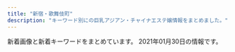```yaml
---
title: "新宿・歌舞伎町"
description: "キーワード別にの巨乳アジアン・チャイナエステ嬢情報をまとめました。"
---
```


新着画像と新着キーワードをまとめています。
2021年01月30日の情報です。

<DmmAffiliateIns />
<KeywordTable
  shops={
    [
    {
        "name": "\u697d\u697d-\u30e9\u30af\u30e9\u30af-",
        "img_links": [
            "http://sakura-relax.net/images/cg06.jpg",
            "http://sakura-relax.net/images/top-img02.png",
            "http://sakura-relax.net/images/cg04.jpg",
            "http://sakura-relax.net/images/top-img01.png",
            "http://sakura-relax.net/link/menlog.jpg",
            "http://sakura-relax.net/images/cg07.jpg",
            "http://sakura-relax.net/images/tel.png",
            "http://sakura-relax.net/images/cg03.jpg",
            "http://sakura-relax.net/images/kan.jpg",
            "http://sakura-relax.net/images/qrc.png"
        ],
        "station": "\u65b0\u5bbf\u4e09\u4e01\u76ee\u99c5E1\u51fa\u53e3",
        "url": "http://sakura-relax.net/",
        "keywords": {
            "86": 4,
            "87": 8,
            "85": 4,
            "E": 8,
            "C": 8
        }
    },
    {
        "url": "http://fairy-girl.work/",
        "img_links": [
            "http://fairy-girl.work/images/ac2.jpg",
            "http://fairy-girl.work/img/eri1.jpg",
            "http://fairy-girl.work/images/ac1.jpg",
            "http://fairy-girl.work/images/9.jpg",
            "http://fairy-girl.work/images/news.jpg",
            "http://fairy-girl.work/images/int1.jpg",
            "http://fairy-girl.work/images/7.jpg",
            "http://fairy-girl.work/img/kiki2.jpg",
            "http://fairy-girl.work/images/3.jpg",
            "http://fairy-girl.work/img/hitomi1.jpg",
            "http://fairy-girl.work/staff/rara.jpg",
            "http://fairy-girl.work/staff/rika.jpg",
            "http://fairy-girl.work/images/8.jpg",
            "http://fairy-girl.work/staff/kana.jpg",
            "http://fairy-girl.work/img/misa1.jpg",
            "http://fairy-girl.work/images/10.jpg",
            "http://fairy-girl.work/images/tr.jpg",
            "http://fairy-girl.work/images/interior_t.jpg",
            "http://fairy-girl.work/images/sys1.jpg",
            "http://fairy-girl.work/img/yuki1.jpg",
            "http://fairy-girl.work/img/rina1.jpg",
            "http://fairy-girl.work/staff/yuyu.jpg",
            "http://fairy-girl.work/staff/misa.jpg",
            "http://fairy-girl.work/images/6.jpg",
            "http://fairy-girl.work/img/kiki1.jpg",
            "http://fairy-girl.work/images/mobile.jpg",
            "http://fairy-girl.work/images/5.jpg",
            "http://fairy-girl.work/img/rika1.jpg",
            "http://fairy-girl.work/images/int2.jpg",
            "http://fairy-girl.work/images/2.jpg",
            "http://fairy-girl.work/img/mari1.jpg",
            "http://fairy-girl.work/images/staff_t.jpg",
            "http://fairy-girl.work/images/11.jpg",
            "http://fairy-girl.work/img/rara1.jpg",
            "http://fairy-girl.work/staff/yuki.jpg",
            "http://fairy-girl.work/img/kana1.jpg",
            "http://fairy-girl.work/staff/mari.jpg",
            "http://fairy-girl.work/images/1.jpg",
            "http://fairy-girl.work/staff/rina.jpg",
            "http://fairy-girl.work/images/bana0404_4.png",
            "http://fairy-girl.work/images/12.jpg",
            "http://fairy-girl.work/img/eri2.jpg",
            "http://fairy-girl.work/staff/eri.jpg",
            "http://fairy-girl.work/staff/hitomi.jpg",
            "http://fairy-girl.work/staff/kiki.jpg",
            "http://fairy-girl.work/img/yuyu1.jpg",
            "http://fairy-girl.work/images/sys2.jpg",
            "http://fairy-girl.work/images/line.png"
        ],
        "keywords": {},
        "name": "Fairy Girl",
        "station": "JR\u65b0\u5bbf\u99c5\u897f\u53e3"
    },
    {
        "img_links": [
            "http://in-esthe.com/relair/img/fla2.png",
            "http://in-esthe.com/relair/img/kanban4.jpg",
            "http://in-esthe.com/relair/img/p-1.jpg",
            "http://in-esthe.com/relair/img/english-t6.png",
            "http://in-esthe.com/relair/img/p-3-1.jpg",
            "http://in-esthe.com/relair/img/p-9.jpg",
            "http://in-esthe.com/relair/img/p-0.jpg",
            "http://in-esthe.com/relair/img/p-8.jpg",
            "http://in-esthe.com/relair/img/p-1-1.jpg",
            "http://in-esthe.com/relair/img/t-3.png",
            "http://in-esthe.com/relair/img/s-1.jpg",
            "http://in-esthe.com/relair/img/p-2.jpg",
            "http://in-esthe.com/relair/img/p-7.jpg",
            "http://in-esthe.com/relair/img/tel.png",
            "http://in-esthe.com/relair/img/english-t2.png",
            "http://in-esthe.com/relair/img/english-t3.png",
            "http://in-esthe.com/relair/img/re.png",
            "http://in-esthe.com/relair/img/head.png",
            "http://in-esthe.com/relair/img/newstback.png",
            "http://in-esthe.com/relair/img/english-t5.png",
            "http://in-esthe.com/relair/img/p-3.jpg",
            "http://in-esthe.com/relair/img/t-1.png",
            "http://in-esthe.com/relair/img/fla.png",
            "http://in-esthe.com/relair/img/card-english.png",
            "http://in-esthe.com/relair/img/english-t1.png",
            "http://in-esthe.com/relair/img/english-t4.png",
            "http://in-esthe.com/relair/img/t-2.png",
            "http://in-esthe.com/relair/img/fla1.png",
            "http://in-esthe.com/relair/img/botton.png",
            "http://in-esthe.com/relair/img/twitter.png"
        ],
        "keywords": {
            "C": 8
        },
        "name": "RELAIR \uff5e\u30ea\u30ec\u30a2\uff5e",
        "station": "\u65b0\u5bbf\u897f\u53e3\u99c5D5\u51fa\u53e3",
        "url": "http://in-esthe.com/relair/"
    },
    {
        "url": "http://clear-es.net/",
        "name": "CLEAR-\u30af\u30ea\u30a2-",
        "station": "\u897f\u6b66\u65b0\u5bbf\u99c5\u5317\u53e3",
        "keywords": {
            "87": 2,
            "D": 8,
            "90": 2,
            "86": 2,
            "C": 1,
            "88": 4,
            "89": 1,
            "E": 1,
            "F": 1
        },
        "img_links": [
            "http://clear-es.net/yamituki-n/uploads/images/rena02.jpg",
            "http://clear-es.net/images/index_23.jpg",
            "http://clear-es.net/images/index_10.jpg",
            "http://clear-es.net/images/index_17.jpg",
            "http://clear-es.net/images/service_11.jpg",
            "http://clear-es.net/uploads/e1133a4ba0f8c81f9d272f5793bda380.jpg",
            "http://clear-es.net/images/index_14.jpg",
            "http://clear-es.net/images/index_28_01.jpg",
            "http://clear-es.net/images/index_05.jpg",
            "http://clear-es.net/uploads/f426bd85a8f6a9eac87e55b2d44c4bd5.jpg",
            "http://clear-es.net/uploads/a62d7f24a5b9a4fd5aeef678eb24ef4b.jpg",
            "http://clear-es.net/images/gallery_11.jpg",
            "http://clear-es.net/images/index_26.jpg",
            "http://clear-es.net/images/index_28.jpg",
            "http://clear-es.net/yamituki-n/uploads/images/mika03s.jpg",
            "http://clear-es.net/yamituki-n/uploads/images/rena01.jpg",
            "http://clear-es.net/images/index_06.jpg",
            "http://clear-es.net/images/index_11.jpg",
            "http://clear-es.net/uploads/2aa97908694153fb149943f0b8445352.jpg",
            "http://clear-es.net/uploads/97eb17743f96fd7f0551aab0bedd5e6f.jpg",
            "http://clear-es.net/images/index_02.jpg",
            "http://clear-es.net/images/index_09.jpg",
            "http://clear-es.net/yamituki-n/uploads/images/juri01s.jpg",
            "http://clear-es.net/uploads/09bdd5637edec4bfa3d47a7e9874640b.jpg",
            "http://clear-es.net/images/index_27.jpg",
            "http://clear-es.net/images/index_13.jpg",
            "http://clear-es.net/yamituki-n/uploads/images/mmexport1576417470781.jpg",
            "http://clear-es.net/images/index_25.jpg",
            "http://clear-es.net/images/index_12.jpg",
            "http://clear-es.net/images/index_24.jpg",
            "http://clear-es.net/images/koko_1.jpg",
            "http://clear-es.net/uploads/22c8968348a9acc2dfc9ab0aecb09c27.jpg",
            "http://clear-es.net/my_work/images/pic1.png",
            "http://clear-es.net/images/index_07.jpg",
            "http://clear-es.net/yamituki-n/uploads/images/yui01.jpg",
            "http://clear-es.net/images/index_19.jpg",
            "http://clear-es.net/images/index_20.jpg",
            "http://clear-es.net/images/girls_13.jpg",
            "http://clear-es.net/uploads/deba56537604611ac3b8da004b92d809.jpg",
            "http://clear-es.net/images/girls_03.jpg",
            "http://clear-es.net/images/index_18.jpg",
            "http://clear-es.net/images/index_01.jpg",
            "http://clear-es.net/uploads/7553669390f1cc93427a4f6ad33b4668.jpg",
            "http://clear-es.net/images/index_15.jpg",
            "http://clear-es.net/images/index_08.jpg",
            "http://clear-es.net/uploads/cec0ed392fe00d8e3ff867c0625809e6.jpg",
            "http://clear-es.net/uploads/10299154955d10c3b815a5638a35a934.jpg",
            "http://clear-es.net/images/index_21.jpg",
            "http://clear-es.net/images/index_03.jpg",
            "http://clear-es.net/images/index_04.jpg",
            "http://clear-es.net/uploads/c1f6d0346f5cb109ac62c21a58c7deff.jpg",
            "http://clear-es.net/images/girls_11.jpg"
        ]
    },
    {
        "keywords": {
            "D": 2,
            "86": 14,
            "87": 2,
            "E": 8
        },
        "station": "JR\u65b0\u5bbf\u99c5\u897f\u53e3",
        "url": "http://sweety-est.tokyo/",
        "name": "sweet-\u30b9\u30a6\u30a3\u30fc\u30c8-",
        "img_links": [
            "http://sweety-est.tokyo/images/cg03.jpg",
            "http://sweety-est.tokyo/images/tit-sub6.jpg",
            "http://sweety-est.tokyo/images/kan1.jpg",
            "http://sweety-est.tokyo/images/tit-sub2.jpg",
            "http://sweety-est.tokyo/images/tit-sub3.jpg",
            "http://sweety-est.tokyo/images/cg01.jpg",
            "http://sweety-est.tokyo/images/r2.jpg",
            "http://sweety-est.tokyo/images/cg04.jpg",
            "http://sweety-est.tokyo/images/a2.jpg",
            "http://sweety-est.tokyo/images/slider-img002.jpg",
            "http://sweety-est.tokyo/link/menlog.jpg",
            "http://sweety-est.tokyo/images/r1.jpg",
            "http://sweety-est.tokyo/images/tit-sub5.jpg",
            "http://sweety-est.tokyo/images/cg08.jpg",
            "http://sweety-est.tokyo/images/r4.jpg",
            "http://sweety-est.tokyo/images/r6.jpg",
            "http://sweety-est.tokyo/images/m2.jpg",
            "http://sweety-est.tokyo/images/slider-img003.jpg",
            "http://sweety-est.tokyo/images/a6.jpg",
            "http://sweety-est.tokyo/images/r5.jpg",
            "http://sweety-est.tokyo/images/a1.jpg",
            "http://sweety-est.tokyo/images/cg02.jpg",
            "http://sweety-est.tokyo/images/cg05.jpg",
            "http://sweety-est.tokyo/images/a3.jpg",
            "http://sweety-est.tokyo/images/sys.jpg",
            "http://sweety-est.tokyo/images/m4.jpg",
            "http://sweety-est.tokyo/images/cg07.jpg",
            "http://sweety-est.tokyo/images/a4.jpg",
            "http://sweety-est.tokyo/images/b-online.png",
            "http://sweety-est.tokyo/images/b-tel.png",
            "http://sweety-est.tokyo/images/a7.jpg",
            "http://sweety-est.tokyo/images/r3.jpg",
            "http://sweety-est.tokyo/images/cg06.jpg",
            "http://sweety-est.tokyo/images/slider-img001.jpg",
            "http://sweety-est.tokyo/images/a5.jpg",
            "http://sweety-est.tokyo/images/qr.jpg",
            "http://sweety-est.tokyo/images/tit-sub1.jpg",
            "http://sweety-est.tokyo/images/m1.jpg",
            "http://sweety-est.tokyo/images/kan.jpg",
            "http://sweety-est.tokyo/images/m3.jpg",
            "http://sweety-est.tokyo/images/a8.jpg",
            "http://sweety-est.tokyo/images/tit-sub4.jpg"
        ]
    },
    {
        "name": "\u7fbd\u8863\uff5e\u306f\u3054\u308d\u3082\uff5e",
        "img_links": [],
        "station": "JR\u65b0\u5bbf\u99c5\u6771\u53e3\u30fb\u6b4c\u821e\u4f0e\u753a",
        "url": "https://www.hagoromo.tokyo/",
        "keywords": {}
    },
    {
        "url": "http://aroma-massage.red/",
        "img_links": [
            "http://aroma-massage.red/images/cg1.jpg",
            "http://aroma-massage.red/images/creditcard.jpg",
            "http://aroma-massage.red/images/cg6.jpg",
            "http://aroma-massage.red/images/int.jpg",
            "http://aroma-massage.red/images/stal.jpg",
            "http://aroma-massage.red/images/kan.jpg",
            "http://aroma-massage.red/images/qr.jpg",
            "http://aroma-massage.red/images/cg5.jpg",
            "http://aroma-massage.red/images/fbb.jpg",
            "http://aroma-massage.red/images/cg4.jpg",
            "http://aroma-massage.red/images/cg3.jpg",
            "http://aroma-massage.red/images/toph.png",
            "http://aroma-massage.red/images/sta4.jpg",
            "http://aroma-massage.red/images/sta2.jpg",
            "http://aroma-massage.red/images/sta6.jpg",
            "http://aroma-massage.red/images/sta1.jpg",
            "http://aroma-massage.red/images/sysl.jpg",
            "http://aroma-massage.red/images/card.jpg",
            "http://aroma-massage.red/images/fbt.jpg",
            "http://aroma-massage.red/images/tm.png",
            "http://aroma-massage.red/images/nft.jpg",
            "http://aroma-massage.red/images/sta5.jpg",
            "http://aroma-massage.red/images/cg2.jpg",
            "http://aroma-massage.red/images/acb.jpg",
            "http://aroma-massage.red/images/option.jpg",
            "http://aroma-massage.red/images/sta3.jpg"
        ],
        "station": "JR\u65b0\u5bbf\u99c5\u6771\u53e3",
        "name": "\u30c6\u30bb\u30e9-Tethera-",
        "keywords": {
            "E": 10,
            "D": 20
        }
    },
    {
        "station": "JR\u65b0\u5bbf\u99c5\u6771\u53e3",
        "keywords": {
            "90": 2,
            "94": 1,
            "84": 1,
            "96": 1,
            "98": 2,
            "E": 2,
            "89": 2,
            "86": 5,
            "D": 10,
            "F": 1,
            "88": 3,
            "85": 3,
            "92": 1,
            "C": 1
        },
        "img_links": [
            "http://pure-resort.tyo.cm/images/mobile.png",
            "http://pure-resort.tyo.cm/images/s_Room.png",
            "http://pure-resort.tyo.cm/photos/sites/79/2020/01/2020012408381891.jpg",
            "http://pure-resort.tyo.cm/images/s_Access.png",
            "http://pure-resort.tyo.cm/images/info_bj3.png",
            "http://pure-resort.tyo.cm/images/s_face.png",
            "http://pure-resort.tyo.cm/images/news_bj1.png",
            "http://pure-resort.tyo.cm/images/s_info.png",
            "http://pure-resort.tyo.cm/images/s_Staff.png",
            "http://pure-resort.tyo.cm/photos/sites/79/2019/06/2019060310424416.jpg",
            "http://pure-resort.tyo.cm/photos/sites/79/2019/01/2019011014121443.jpg",
            "http://pure-resort.tyo.cm/photos/sites/79/2019/02/2019021613471797.jpg",
            "http://pure-resort.tyo.cm/images/line.png",
            "http://pure-resort.tyo.cm/images/movie.jpg",
            "http://pure-resort.tyo.cm/images/info_bj1.png",
            "http://pure-resort.tyo.cm/images/pure.png",
            "http://pure-resort.tyo.cm/photos/sites/79/2019/03/2019032513361063.jpg",
            "http://pure-resort.tyo.cm/images/s_Recruit.png",
            "http://pure-resort.tyo.cm/images/s_news.png",
            "http://pure-resort.tyo.cm/images/news_bj3.png",
            "http://pure-resort.tyo.cm/images/s_twitter.png",
            "http://pure-resort.tyo.cm/photos/sites/79/2020/01/2020013001414859.jpg",
            "http://pure-resort.tyo.cm/images/top.png",
            "http://pure-resort.tyo.cm/images/s_movie.png",
            "http://pure-resort.tyo.cm/photos/sites/79/2019/08/2019082910403098.jpg",
            "http://pure-resort.tyo.cm/photos/sites/79/2019/10/2019100810264682.jpg",
            "http://pure-resort.tyo.cm/photos/sites/79/2018/12/2018120620512437.jpg",
            "http://pure-resort.tyo.cm/images/line1.png",
            "http://pure-resort.tyo.cm/photos/sites/79/2019/03/2019032513361044.jpg",
            "http://pure-resort.tyo.cm/photos/sites/79/2020/02/2020020804143839.jpg",
            "http://pure-resort.tyo.cm/photos/sites/79/2019/11/2019110401242820.jpg",
            "http://pure-resort.tyo.cm/photos/sites/79/2019/03/2019032513361053.jpg",
            "http://pure-resort.tyo.cm/photos/sites/79/2018/12/2018120620533769.jpg",
            "http://pure-resort.tyo.cm/photos/sites/79/2019/05/2019052114301665.jpg",
            "http://pure-resort.tyo.cm/photos/sites/79/2019/03/201903251336102.jpg",
            "http://pure-resort.tyo.cm/images/s_pick.png",
            "http://pure-resort.tyo.cm/photos/sites/79/2019/04/201904111031010.jpg",
            "http://pure-resort.tyo.cm/photos/sites/79/2019/02/2019021613425634.png",
            "http://pure-resort.tyo.cm/photos/sites/79/2019/06/2019061515583771.jpg",
            "http://pure-resort.tyo.cm/photos/sites/79/2018/12/2018120620515823.jpg",
            "http://pure-resort.tyo.cm/photos/sites/79/2018/12/2018120620510142.jpg"
        ],
        "name": "\u30d4\u30e5\u30a2\u30ea\u30be\u30fc\u30c8II",
        "url": "http://pure-resort.tyo.cm/"
    },
    {
        "name": "\u30b8\u30e5\u30ea\u30a2\u30f3",
        "keywords": {
            "85": 7,
            "D": 28,
            "88": 7,
            "86": 28
        },
        "img_links": [
            "https://mens-esthe.xyz/icon/line.png",
            "https://inage-mensesthe.com/icon/twitter.png",
            "https://mens-esthe.xyz/room/room-l5.jpg",
            "https://mens-esthe.xyz/images/qrcode.png",
            "https://inage-mensesthe.com/icon/line.png",
            "https://mens-esthe.xyz/staff/natsumi-s1.jpg",
            "https://mens-esthe.xyz/staff/rina-s1.jpg",
            "https://inage-mensesthe.com/link/relaku_salon.jpg",
            "https://mens-esthe.xyz/staff/moe-s1.jpg",
            "https://mens-esthe.xyz/room/room-l7.jpg",
            "https://mens-esthe.xyz/images/main-sp.jpg",
            "https://mens-esthe.xyz/staff/moe-top.jpg",
            "https://mens-esthe.xyz/footer/footer-line.png",
            "https://inage-mensesthe.com/icon/facebook.png",
            "https://mens-esthe.xyz/staff/kana-top.jpg",
            "https://mens-esthe.xyz/room/room-l2.jpg",
            "https://mens-esthe.xyz/footer/footer-tel.png",
            "https://mens-esthe.xyz/staff/nami-l1.jpg",
            "https://mens-esthe.xyz/staff/natsumi-l1.jpg",
            "https://mens-esthe.xyz/staff/nami-top.jpg",
            "https://mens-esthe.xyz/images/esthe3.jpg",
            "https://mens-esthe.xyz/staff/moe-l1.jpg",
            "https://mens-esthe.xyz/footer/footer-staff.png",
            "https://mens-esthe.xyz/staff/miki-s1.jpg",
            "https://mens-esthe.xyz/images/main1.jpg",
            "https://mens-esthe.xyz/room/room-l1.jpg",
            "https://inage-mensesthe.com/icon/yelp.png",
            "https://mens-esthe.xyz/images/clear.png",
            "https://mens-esthe.xyz/staff/miki-top.jpg",
            "https://mens-esthe.xyz/images/esthe1.jpg",
            "https://mens-esthe.xyz/images/header3.png",
            "https://mens-esthe.xyz/staff/rina-l1.jpg",
            "https://mens-esthe.xyz/room/room-l4.jpg",
            "https://mens-esthe.xyz/staff/natsumi-top.jpg",
            "https://mens-esthe.xyz/staff/nami-s1.jpg",
            "https://mens-esthe.xyz/room/room-l8.jpg",
            "https://mens-esthe.xyz/staff/miki-l1.jpg",
            "https://mens-esthe.xyz/icon/yelp.png",
            "https://mens-esthe.xyz/images/esthe4.jpg",
            "https://mens-esthe.xyz/room/room-l3.jpg",
            "https://mens-esthe.xyz/staff/rina-top.jpg",
            "https://mens-esthe.xyz/staff/kana-s1.jpg",
            "https://mens-esthe.xyz/icon/facebook.png",
            "https://mens-esthe.xyz/room/room-l6.jpg",
            "https://mens-esthe.xyz/staff/kana-l1.jpg",
            "https://mens-esthe.xyz/icon/twitter.png",
            "https://mens-esthe.xyz/images/esthe2.jpg"
        ],
        "url": "https://mens-esthe.xyz/",
        "station": "JR\u65b0\u5bbf\u99c5\u6771\u5357\u53e3"
    },
    {
        "name": "\u30aa\u30fc\u30ed\u30e9",
        "img_links": [
            "https://aurora.iest.info/photos/sites/13/2020/09/2020090701592721.jpeg",
            "https://aurora.iest.info/photos/sites/13/2021/01/202101031920028.jpeg",
            "https://aurora.iest.info/photos/sites/13/2021/01/2021011317231918.jpeg",
            "https://aurora.iest.info/photos/sites/13/2021/01/2021011317502475.jpeg",
            "https://aurora.iest.info/photos/sites/13/2020/11/2020110420084826.jpeg",
            "https://aurora.iest.info/photos/sites/13/2020/10/202010160425407.jpeg",
            "https://aurora.iest.info/photos/sites/13/2020/12/2020122916203593.jpeg",
            "https://aurora.iest.info/images/room2.jpg",
            "https://aurora.iest.info/photos/sites/13/2020/12/2020122614542669.jpeg",
            "https://aurora.iest.info/photos/sites/13/2020/10/2020102421582718.jpeg",
            "https://aurora.iest.info/photos/sites/13/2020/12/2020122614044220-506x900.jpeg",
            "https://aurora.iest.info/photos/sites/13/2021/01/2021011420031078.jpeg",
            "https://aurora.iest.info/images/info_sp.png",
            "https://aurora.iest.info/photos/sites/13/2021/01/2021011516351593.jpeg",
            "https://aurora.iest.info/images/head_tel.png",
            "https://aurora.iest.info/photos/sites/13/2020/12/2020122614062046.jpeg",
            "https://aurora.iest.info/photos/sites/13/2020/12/2020122614044220.jpeg",
            "https://aurora.iest.info/photos/sites/13/2020/11/2020111207401521.jpeg",
            "https://aurora.iest.info/photos/sites/13/2021/01/2021011516351593-600x800.jpeg",
            "https://aurora.iest.info/photos/sites/13/2021/01/2021011420031078-600x812.jpeg",
            "https://aurora.iest.info/images/side_mobile.jpg",
            "https://aurora.iest.info/photos/sites/13/2020/10/2020101018384481.jpeg",
            "https://aurora.iest.info/images/room1.jpg",
            "https://aurora.iest.info/photos/sites/13/2020/12/2020122614271778.jpeg",
            "https://aurora.iest.info/photos/sites/13/2020/12/2020122614121986.jpeg",
            "https://aurora.iest.info/images/room3.jpg",
            "https://aurora.iest.info/images/room4.jpg",
            "https://aurora.iest.info/photos/sites/13/2020/10/2020100900362277.jpeg"
        ],
        "url": "https://aurora.iest.info/",
        "keywords": {
            "\u4e73": 36,
            "89": 55,
            "84": 165,
            "85": 275,
            "86": 330,
            "C": 385,
            "F": 73,
            "\u5de8\u4e73": 36,
            "E": 183,
            "87": 128
        },
        "station": "JR\u65b0\u5bbf\u99c5\u6771\u53e3\u30fb\u6b4c\u821e\u4f0e\u753a"
    },
    {
        "url": "http://yurali.oks.bz/",
        "keywords": {
            "87": 14,
            "85": 14,
            "D": 28,
            "86": 14,
            "E": 14
        },
        "name": "\u6c17\u697d",
        "img_links": [
            "http://yurali.oks.bz/images/s4.jpg",
            "http://yurali.oks.bz/images/s1.jpg",
            "http://yurali.oks.bz/photos/sites/48/2020/06/2020063002493351.jpg",
            "http://yurali.oks.bz/images/s_new.png",
            "http://yurali.oks.bz/photos/sites/48/2020/09/202009080934129.jpg",
            "http://yurali.oks.bz/images/room4.jpg",
            "http://yurali.oks.bz/images/top.jpg",
            "http://yurali.oks.bz/images/acc3.jpg",
            "http://yurali.oks.bz/photos/sites/48/2020/09/2020090809341490.jpg",
            "http://yurali.oks.bz/images/line.jpg",
            "http://yurali.oks.bz/images/content.jpg",
            "http://yurali.oks.bz/images/room1.jpg",
            "http://yurali.oks.bz/images/right.jpg",
            "http://yurali.oks.bz/images/s2.jpg",
            "http://yurali.oks.bz/images/kanban.jpg",
            "http://yurali.oks.bz/images/room2.jpg",
            "http://yurali.oks.bz/images/room3.jpg",
            "http://yurali.oks.bz/photos/sites/48/2020/09/2020090809341067.jpg",
            "http://yurali.oks.bz/photos/sites/48/2020/09/2020090809340917.jpg",
            "http://yurali.oks.bz/photos/sites/48/2020/09/2020090809341126.jpg",
            "http://yurali.oks.bz/images/acc2.jpg",
            "http://yurali.oks.bz/images/acc4.jpg",
            "http://yurali.oks.bz/images/mobile.jpg",
            "http://yurali.oks.bz/images/acc1.jpg",
            "http://yurali.oks.bz/images/s3.jpg"
        ],
        "station": "JR\u65b0\u5bbf\u99c5\u897f\u53e3"
    },
    {
        "img_links": [
            "http://ciretva.xyz/uploads/201021/1-201021155925315.jpg",
            "http://ciretva.xyz/uploads/201021/1-201021155Z4139.jpg",
            "http://ciretva.xyz/picture/room3.jpg",
            "http://ciretva.xyz/picture/room4.jpg",
            "http://ciretva.xyz/picture/top.jpg",
            "http://ciretva.xyz/uploads/201021/1-201021155T02L.jpg",
            "http://ciretva.xyz/picture/news.jpg",
            "http://ciretva.xyz/uploads/201021/1-201021155T9631.jpg",
            "http://ciretva.xyz/picture/face_bj1.png",
            "http://ciretva.xyz/uploads/201021/1-201021155932238.jpg",
            "http://ciretva.xyz/picture/s_staff.png",
            "http://ciretva.xyz/picture/room2.jpg",
            "http://ciretva.xyz/uploads/201021/1-201021155913C7.jpg",
            "http://ciretva.xyz/picture/face.jpg",
            "http://ciretva.xyz/picture/pick.jpg",
            "http://ciretva.xyz/picture/room1.jpg"
        ],
        "url": "http://ciretva.xyz/",
        "name": "\u4f73\u7e01 \uff5e\u304b\u3048\u3093\uff5e",
        "station": "\u897f\u6b66\u65b0\u5bbf\u99c5\u5317\u53e3",
        "keywords": {
            "86": 2,
            "D": 3
        }
    },
    {
        "keywords": {},
        "url": "http://fairy.este88.com/",
        "name": "fairy\u30d5\u30a7\u30a2\u30ea\u30fc",
        "img_links": [
            "http://fairy.este88.com/images/ph1.jpg",
            "http://fairy.este88.com/gals/sayuri1.jpg",
            "http://fairy.este88.com/images/kixyoko1.jpg",
            "http://fairy.este88.com/images/kaori1.jpg",
            "http://fairy.este88.com/images/momo1.jpg",
            "http://fairy.este88.com/images/koyuki1.jpg",
            "http://fairy.este88.com/img/mika1.jpg",
            "http://fairy.este88.com/img/koyuki1.jpg",
            "http://fairy.este88.com/gals/koko1.jpg",
            "http://fairy.este88.com/gals/nnana1.jpg",
            "http://fairy.este88.com/images/r01.jpg",
            "http://fairy.este88.com/images/r02.jpg",
            "http://fairy.este88.com/img/kaori1.jpg",
            "http://fairy.este88.com/images/mika1.jpg",
            "http://fairy.este88.com/img/momo1.jpg",
            "http://fairy.este88.com/img/kixyoko1.jpg",
            "http://fairy.este88.com/gals/risa1.jpg",
            "http://fairy.este88.com/images/r04.jpg"
        ],
        "station": "\u897f\u6b66\u65b0\u5bbf\u99c5\u5317\u53e3"
    },
    {
        "name": "\u5915\u9727 \u3086\u3046\u304e\u308a",
        "img_links": [
            "https://shinjuku-mensesthe.com/massage/2020/07/31/covit19.jpg",
            "https://shinjuku-mensesthe.com/menu/staff.png",
            "https://shinjuku-mensesthe.com/button/staff.png",
            "https://shinjuku-mensesthe.com/button/blog.png",
            "https://shinjuku-mensesthe.com/images/camp.png",
            "https://shinjuku-mensesthe.com/images/main-small.jpg",
            "https://shinjuku-mensesthe.com/massage/2020/10/21/risa-s1.jpg",
            "https://shinjuku-mensesthe.com/room/room-l1.jpg",
            "https://shinjuku-mensesthe.com/images/main-top.jpg",
            "https://shinjuku-mensesthe.com/images/top2.jpg",
            "https://shinjuku-mensesthe.com/images/header3.png",
            "https://shinjuku-mensesthe.com/staff/shiori-s1.jpg",
            "https://shinjuku-mensesthe.com/images/flower.png",
            "https://shinjuku-mensesthe.com/2020/01/23/miki-s1.jpg",
            "https://shinjuku-mensesthe.com/menu/blog.png",
            "https://shinjuku-mensesthe.com/icon/yelp.png",
            "https://shinjuku-mensesthe.com/room/room-l3.jpg",
            "https://shinjuku-mensesthe.com/images/clear.png",
            "https://shinjuku-mensesthe.com/room/room-l4.jpg",
            "https://shinjuku-mensesthe.com/link/mens-esthe.png",
            "https://shinjuku-mensesthe.com/images/qrcode.png",
            "https://shinjuku-mensesthe.com/2020/01/23/sakura-s1.jpg",
            "https://shinjuku-mensesthe.com/staff/arisa-l1.jpg",
            "https://shinjuku-mensesthe.com/staff/saya-l1.jpg",
            "https://shinjuku-mensesthe.com/staff/arisa-s1.jpg",
            "https://shinjuku-mensesthe.com/2019/12/15/sayuri-s2.jpg",
            "https://shinjuku-mensesthe.com/staff/risa-l1.jpg",
            "https://shinjuku-mensesthe.com/images/footer-l.png",
            "https://shinjuku-mensesthe.com/staff/yukari-l1.jpg",
            "https://shinjuku-mensesthe.com/icon/twitter.png",
            "https://shinjuku-mensesthe.com/staff/yukari-s1.jpg",
            "https://shinjuku-mensesthe.com/staff/saya-s1.jpg",
            "https://shinjuku-mensesthe.com/button/home.png",
            "https://shinjuku-mensesthe.com/images/main-sp.jpg",
            "https://shinjuku-mensesthe.com/menu/info.png",
            "https://scdn.line-apps.com/n/line_add_friends/btn/ja.png",
            "https://shinjuku-mensesthe.com/icon/facebook.png",
            "https://shinjuku-mensesthe.com/massage/2020/09/14/hana-s1.jpg",
            "https://shinjuku-mensesthe.com/massage/2020/07/31/ai-s2.jpg",
            "https://shinjuku-mensesthe.com/images/top3.jpg",
            "https://shinjuku-mensesthe.com/staff/yuki-s1.jpg",
            "https://shinjuku-mensesthe.com/staff/yuki-l1.jpg",
            "https://shinjuku-mensesthe.com/staff/sora-s1.jpg",
            "https://shinjuku-mensesthe.com/staff/risa-s1.jpg",
            "https://shinjuku-mensesthe.com/images/footer-r.png",
            "https://shinjuku-mensesthe.com/massage/2020/10/05/yuki-s1.jpg",
            "https://shinjuku-mensesthe.com/images/top1.jpg",
            "https://shinjuku-mensesthe.com/room/room-l2.jpg",
            "https://shinjuku-mensesthe.com/massage/2020/08/16/riri-s1.jpg",
            "https://shinjuku-mensesthe.com/menu/home.png",
            "https://shinjuku-mensesthe.com/staff/sora-l1.jpg",
            "https://shinjuku-mensesthe.com/icon/line.png"
        ],
        "url": "https://shinjuku-mensesthe.com/",
        "keywords": {
            "F": 1
        },
        "station": "JR\u65b0\u5bbf\u99c5\u6771\u53e3"
    },
    {
        "station": "JR\u65b0\u5bbf\u99c5",
        "keywords": {
            "95": 35,
            "85": 39,
            "89": 70,
            "92": 23,
            "F": 106,
            "E": 167,
            "C": 51,
            "90": 74,
            "88": 25,
            "94": 58
        },
        "img_links": [
            "https://gokujo.iest.info/images/nav_link07.png",
            "https://gokujo.iest.info/photos/sites/3/2020/10/2020100614353044.jpg",
            "https://gokujo.iest.info/images/sp_tit_staff02.jpg",
            "https://gokujo.iest.info/images/room3_l.jpg",
            "https://gokujo.iest.info/images/sp_end.png",
            "https://gokujo.iest.info/images/tit_staff02.jpg",
            "https://gokujo.iest.info/images/navbar-top.jpg",
            "https://gokujo.iest.info/photos/sites/3/2020/10/2020100614352927.jpg",
            "https://gokujo.iest.info/photos/sites/3/2020/10/2020100614352799.jpg",
            "https://gokujo.iest.info/images/nav_link04.png",
            "https://gokujo.iest.info/images/sp_tit_twitter.jpg",
            "https://gokujo.iest.info/images/side_mobile.jpg",
            "https://gokujo.iest.info/images/end.png",
            "https://gokujo.iest.info/images/tit_pick.jpg",
            "https://gokujo.iest.info/photos/sites/3/2020/10/2020100614353292.jpg",
            "https://gokujo.iest.info/images/nav_link06.png",
            "https://gokujo.iest.info/images/tit_staff.jpg",
            "https://gokujo.iest.info/photos/sites/3/2020/10/2020100614353025.jpg",
            "https://gokujo.iest.info/images/sp_tit_info.jpg",
            "https://gokujo.iest.info/photos/sites/3/2020/10/2020100614353148.jpg",
            "https://gokujo.iest.info/images/room1_l.jpg",
            "https://gokujo.iest.info/images/nav_link02.png",
            "https://gokujo.iest.info/photos/sites/3/2020/10/2020100614352832.jpg",
            "https://gokujo.iest.info/images/sp_tit_staff.jpg",
            "https://gokujo.iest.info/images/room4_l.jpg",
            "https://gokujo.iest.info/photos/sites/3/2020/10/2020100614352894.jpg",
            "https://gokujo.iest.info/images/top.png",
            "https://gokujo.iest.info/images/nav_link08.png",
            "https://gokujo.iest.info/images/sp_tit_movie.jpg",
            "https://gokujo.iest.info/images/nav_link01.png",
            "https://gokujo.iest.info/images/tit_face.jpg",
            "https://gokujo.iest.info/photos/sites/3/2020/10/202010061435276.jpg",
            "https://gokujo.iest.info/photos/sites/3/2020/10/2020100614352629.jpg",
            "https://gokujo.iest.info/photos/sites/3/2020/10/202010061435254.jpg",
            "https://gokujo.iest.info/images/tit_info.jpg",
            "https://gokujo.iest.info/images/room2_l.jpg",
            "https://gokujo.iest.info/images/nav_link05.png",
            "https://gokujo.iest.info/photos/sites/3/2020/10/2020100614353122.jpg",
            "https://gokujo.iest.info/images/tit_link.jpg",
            "https://gokujo.iest.info/images/sp_tit_pick.jpg",
            "https://gokujo.iest.info/images/nav_link03.png",
            "https://gokujo.iest.info/photos/sites/3/2020/10/2020100614352922.jpg",
            "https://gokujo.iest.info/photos/sites/3/2020/10/2020100614353293.jpg",
            "https://gokujo.iest.info/images/sp_tit_link.jpg"
        ],
        "url": "https://gokujo.iest.info/",
        "name": "\u65b0\u5bbf\u6975\u4e0a\u30e1\u30f3\u30ba\u30a8\u30b9\u30c6"
    },
    {
        "url": "http://crystal-est.net/",
        "img_links": [
            "http://crystal-est.net/uploads/crystal/2017/03/btn_top_03.png",
            "http://ruby-es.com/uploads/rubyes/2017/02/img_info_02.png",
            "http://crystal-est.net/uploads/crystal/2017/03/subvisual_magazine1.png",
            "http://crystal-est.net/uploads/crystal/2017/03/bnr_side_042.png",
            "http://crystal-est.net/uploads/crystal/2018/08/wechatimg51.jpeg",
            "http://crystal-est.net/uploads/crystal/2017/04/web.png",
            "http://crystal-est.net/uploads/crystal/2017/03/subvisual_link.png",
            "http://ruby-es.com/uploads/rubyes/2017/02/img_info_01.png",
            "http://crystal-est.net/uploads/crystal/2018/07/wechatimg125.jpeg",
            "http://crystal-est.net/uploads/crystal/2017/04/leftmovie.png",
            "http://crystal-est.net/uploads/crystal/2017/02/wifi.jpg",
            "http://crystal-est.net/uploads/crystal/2018/07/wechatimg31.jpeg",
            "http://crystal-est.net/uploads/crystal/images/icon_flower.png",
            "http://crystal-est.net/uploads/crystal/2017/02/ameba.jpg",
            "http://crystal-est.net/uploads/crystal/images/no-photo.jpg",
            "http://crystal-est.net/uploads/crystal/2017/03/r3.jpg",
            "http://crystal-est.net/uploads/crystal/2017/03/subvisual_qa.png",
            "http://crystal-est.net/uploads/crystal/2018/08/wechatimg49.jpeg",
            "http://crystal-est.net/uploads/crystal/images/subvisual_staff.png",
            "http://crystal-est.net/uploads/crystal/2017/07/yuyu2.jpeg",
            "http://crystal-est.net/uploads/crystal/2017/03/treatment2.png",
            "http://crystal-est.net/uploads/crystal/2017/03/subvisual_reserve.png",
            "http://crystal-est.net/uploads/crystal/2020/11/tel.jpg",
            "http://crystal-est.net/uploads/crystal/2017/03/bnr_side_032.png",
            "http://crystal-est.net/uploads/crystal/2017/03/subvisual_enquete1.png",
            "http://crystal-est.net/uploads/crystal/2017/03/subvisual_info.png",
            "http://crystal-est.net/uploads/crystal/2017/03/bnr_side_credit1.png",
            "http://crystal-est.net/uploads/crystal/2018/07/wechatimg26.jpeg",
            "http://crystal-est.net/uploads/crystal/images/xing.png",
            "http://crystal-est.net/uploads/crystal/2017/03/ruby6.png",
            "http://crystal-est.net/uploads/crystal/2017/03/r1.jpg",
            "http://crystal-est.net/uploads/crystal/2017/03/bnr_side_052.png",
            "http://ruby-es.com/uploads/rubyes/2017/02/img_info_04.png",
            "http://crystal-est.net/uploads/crystal/2018/07/wechatimg30.jpeg",
            "http://crystal-est.net/uploads/crystal/2017/03/icon_flower.png",
            "http://crystal-est.net/uploads/crystal/images/p01.png",
            "http://crystal-est.net/uploads/crystal/2017/03/r4.jpg",
            "http://crystal-est.net/uploads/crystal/2017/03/btn_top_02.png",
            "http://crystal-est.net/uploads/crystal/2018/07/wechatimg94.jpeg",
            "http://crystal-est.net/uploads/crystal/2017/03/subvisual_contact.png",
            "http://crystal-est.net/uploads/crystal/2018/05/mayu1.jpeg",
            "http://crystal-est.net/uploads/crystal/2020/12/img_6902.jpg",
            "http://crystal-est.net/uploads/crystal/2017/03/btn_top_01.png",
            "http://crystal-est.net/uploads/crystal/2017/03/r2.jpg",
            "http://crystal-est.net/uploads/crystal/2017/04/bnr_side_01.png",
            "http://crystal-est.net/uploads/crystal/2020/12/img_6830.jpg",
            "http://ruby-es.com/uploads/rubyes/2017/02/img_info_06.png",
            "http://ruby-es.com/uploads/rubyes/2017/02/img_info_05.png",
            "http://ruby-es.com/uploads/rubyes/2017/02/img_info_03.png",
            "http://crystal-est.net/uploads/crystal/2017/04/line2.png",
            "http://crystal-est.net/uploads/crystal/2020/12/img_6907.jpeg"
        ],
        "station": "JR\u65b0\u5bbf\u99c5\u6771\u53e3",
        "keywords": {
            "C": 1
        },
        "name": "\u30af\u30ea\u30b9\u30bf\u30eb"
    },
    {
        "img_links": [
            "http://hi-msg.com/koyuki/img/p-8.jpg",
            "http://hi-msg.com/koyuki/img/p-6-1.jpg",
            "http://hi-msg.com/koyuki/img/p-7-1.jpg",
            "http://hi-msg.com/koyuki/img/p-2-1.jpg",
            "http://hi-msg.com/koyuki/img/head.png",
            "http://hi-msg.com/koyuki/img/re.png",
            "http://hi-msg.com/koyuki/img/english-t2.png",
            "http://hi-msg.com/koyuki/img/p-2.jpg",
            "http://hi-msg.com/koyuki/img/english-t4.png",
            "http://hi-msg.com/koyuki/img/p-6.jpg",
            "http://hi-msg.com/koyuki/img/newstback.png",
            "http://hi-msg.com/koyuki/img/p-9.jpg",
            "http://hi-msg.com/koyuki/img/tit.png",
            "http://hi-msg.com/koyuki/img/p-5.jpg",
            "http://hi-msg.com/koyuki/img/p-4.jpg",
            "http://hi-msg.com/koyuki/img/p-7.jpg",
            "http://hi-msg.com/koyuki/img/english-t6.png",
            "http://hi-msg.com/koyuki/img/p-4-1.jpg",
            "http://hi-msg.com/koyuki/img/kanban4.jpg",
            "http://hi-msg.com/koyuki/img/english-t1.png",
            "http://hi-msg.com/koyuki/img/t-2.png",
            "http://hi-msg.com/koyuki/img/p-1.jpg",
            "http://hi-msg.com/koyuki/img/tel.png",
            "http://hi-msg.com/koyuki/img/p-8-1.jpg",
            "http://hi-msg.com/koyuki/img/english-t3.png",
            "http://hi-msg.com/koyuki/img/kanban4s.jpg",
            "http://hi-msg.com/koyuki/img/card.png",
            "http://hi-msg.com/koyuki/img/p-3-1.jpg",
            "http://hi-msg.com/koyuki/img/t-3.png",
            "http://hi-msg.com/koyuki/img/p-3.jpg",
            "http://hi-msg.com/koyuki/img/botton.png",
            "http://hi-msg.com/koyuki/img/card-english.png",
            "http://hi-msg.com/koyuki/img/english-t5.png",
            "http://hi-msg.com/koyuki/img/p-0.jpg",
            "http://hi-msg.com/koyuki/img/p-10.jpg",
            "http://hi-msg.com/koyuki/img/p-11.jpg",
            "http://hi-msg.com/koyuki/img/t-1.png"
        ],
        "name": "KOYUKI",
        "url": "http://hi-msg.com/koyuki/",
        "station": "JR\u65b0\u5bbf\u99c5\u6771\u53e3",
        "keywords": {
            "C": 8
        }
    },
    {
        "url": "http://aes-aroma.com/",
        "keywords": {
            "C": 17
        },
        "station": "JR\u65b0\u5bbf\u99c5\u5357\u53e3",
        "name": "\u7652\u3057\u306e\u5bbf",
        "img_links": [
            "http://aes-aroma.com/img/ttl_pickup.png",
            "http://aes-aroma.com/img/ttl_staff.png",
            "http://aes-aroma.com/img/ttl_rec.png",
            "http://aes-aroma.com/staff/haru/01.jpg",
            "http://aes-aroma.com/staff/mimi/01.jpg",
            "http://aes-aroma.com/staff/miki/01.jpg",
            "http://aes-aroma.com/staff/yoko/01.jpg",
            "http://aes-aroma.com/pic/head.png",
            "http://aes-aroma.com/staff/nana/01.jpg",
            "http://aes-aroma.com/i/files/homeimg.jpg",
            "http://aes-aroma.com/img/ttl_tnew.png",
            "http://aes-aroma.com/staff/koko/01.jpg",
            "http://aes-aroma.com/staff/ai/01.jpg",
            "http://aes-aroma.com/staff/yoko/02.jpg",
            "http://aes-aroma.com/staff/kaori/01.jpg",
            "http://aes-aroma.com/img/ttl_mobile.png"
        ]
    }
]
}
/>
<DmmAffiliateScript />

